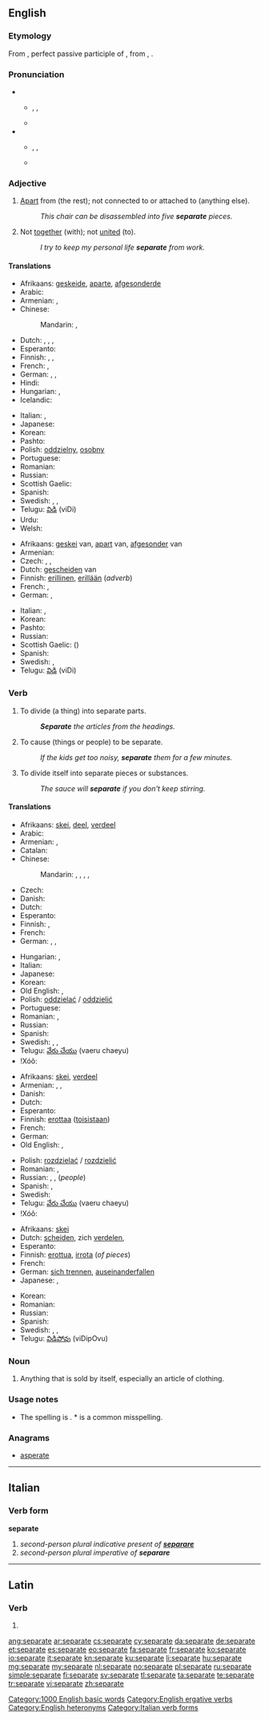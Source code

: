 ==English==

===Etymology===
From {{etyl|la}} {{term|separatus}}, perfect passive participle of {{term|separare|lang=la||separate}}, from {{term|sepire}}, {{term|saepire||enclose, hedge in}}.

===Pronunciation===
* {{sense|Adjective and noun}}
** {{enPR|sĕ'pərət}}, {{IPA|/ˈsɛp(ə)ɹət/}}, {{SAMPA|/"sEp(@)r@t/}}
** {{audio|en-us-separate-adj.ogg|Audio (US), adjective}}
* {{sense|Verbs}}
** {{enPR|sĕ'pərāt}}, {{IPA|/ˈsɛpəɹeɪt/}}, {{SAMPA|/"sEp@reIt/}}
** {{audio|en-us-separate-verb.ogg|Audio (US), verb}}

===Adjective===
{{en-adj|-}}

# [[apart|Apart]] from (the rest); not connected to or attached to (anything else).
#: ''This chair can be disassembled into five '''separate''' pieces.''
# {{context|followed by “from”}} Not [[together]] (with); not [[united]] (to).
#: ''I try to keep my personal life '''separate''' from work.''

====Translations====
{{trans-top|apart from; not connected to}}
* Afrikaans: [[geskeide]], [[aparte]], [[afgesonderde]]
* Arabic: {{t|ar|منفصل|tr=munfáSil}}
* Armenian: {{t-|hy|առանձին|tr=aṙanjin}},  {{t-|hy|անջատ|tr=anǰat}}
* Chinese:
*: Mandarin: {{t|cmn|分開的|sc=Hani}},  {{t|cmn|分开的|tr=[[fēnkāi]] [[de]]|sc=Hani}}
* Dutch: {{t+|nl|afzonderlijk}}, {{t+|nl|gescheiden}}, {{t+|nl|afgezonderd}}, {{t-|nl|afgezonderde}}
* Esperanto: {{t|eo|malkuna}}
* Finnish: {{t-|fi|erillinen}}, {{t+|fi|eri}}, {{t-|fi|irtonainen}}
* French: {{t+|fr|séparé|m}}, {{t+|fr|séparée|f}}
* German: {{t+|de|einzeln}}, {{t+|de|getrennt}}, {{t+|de|separat}}
* Hindi: {{t|hi|अलग|tr=alag|sc=Deva}}
* Hungarian: {{t+|hu|külön}}, {{t+|hu|különálló}}
* Icelandic: {{t|is|aðkilinn}}
{{trans-mid}}
* Italian: {{t+|it|separato|m}}, {{t+|it|separata|f}}
* Japanese: {{t|ja|分れた|tr=わかれた, wakareta}}
* Korean: {{t|ko|개개의|tr=gaegaeui|sc=Hang}}
* Pashto: {{t|ps|بېل|tr=bel}}
* Polish: [[oddzielny]], [[osobny]] {{m}}
* Portuguese: {{t+|pt|separado}}
* Romanian: {{t|ro|separat|m|n}}
* Russian: {{t|ru|отдельный|tr=otdél’nyj}}
* Scottish Gaelic: {{t-|gd|air leth|xs=Scottish Gaelic}}
* Spanish: {{t-|es|separado}}
* Swedish: {{t|sv|avskild}}, {{t|sv|skiljd}}, {{t|sv|separat}}
* Telugu: [[విడి]] (viDi)
* Urdu: {{t|ur|الگ|tr=alag|sc=ur-Arab}}
* Welsh: {{t|cy|gwahan}}
{{trans-bottom}}

{{trans-top|followed by "from": not together with}}
* Afrikaans: [[geskei]] van, [[apart]] van, [[afgesonder]] van
* Armenian: {{t-|hy|առանձին|tr=aṙanjin}}
* Czech: {{t|cs|samostatný}}, {{t|cs|separátní}}, {{t|cs|oddělený}}
* Dutch: [[gescheiden]] van
* Finnish: [[erillinen]], [[erillään]] (''adverb'')
* French: {{t+|fr|séparé|m}}, {{t+|fr|séparée|f}}
* German: {{t+|de|getrennt}}, {{t+|de|separat}}
{{trans-mid}}
* Italian: {{t+|it|separato|m}}, {{t+|it|separata|f}}
* Korean: {{t|ko|별개의|tr=byoelgaeui|sc=Hang}}
* Pashto: {{t|ps|بېل|tr=bel}}
* Russian: {{t+|ru|раздельный|tr=razdél’nyj}}
* Scottish Gaelic: {{t-|gd|air leth|xs=Scottish Gaelic}} ({{t-|gd|bho|xs=Scottish Gaelic}})
* Spanish: {{t-|es|separado}}
* Swedish: {{t|sv|skild}}, {{t|sv|separat}}
* Telugu: [[విడి]] (viDi)
{{trans-bottom}}

===Verb===
{{en-verb|separat|ing}}

# {{transitive}} To divide (a thing) into separate parts.
#: '''''Separate''' the articles from the headings.''
# {{transitive}} To cause (things or people) to be separate.
#: ''If the kids get too noisy, '''separate''' them for a few minutes.''
# {{intransitive}} To divide itself into separate pieces or substances.
#: ''The sauce will '''separate''' if you don't keep stirring.''

====Translations====
{{trans-top|divide (a thing) into separate parts}}
* Afrikaans: [[skei]], [[deel]], [[verdeel]]
* Arabic: {{t-|ar|فصل|tr=fáSala}}
* Armenian: {{t|hy|առանձնացնել|tr=aṙanjnac'nel}}, {{t-|hy|բաժանել|tr=bažanel}}
* Catalan: {{t|ca|separar}}
* Chinese:
*: Mandarin: {{t|cmn|分離|sc=Hani}},  {{t|cmn|分离|tr=[[fēnlí]]|sc=Hani}},  {{t|cmn|分開|sc=Hani}},  {{t|cmn|分开|tr=[[fēnkāi]]|sc=Hani}}, {{t|zh|隔|tr=gé|sc=Hani}}
* Czech: {{t-|cs|oddělit}}
* Danish: {{t+|da|adskille}}
* Dutch: {{t+|nl|scheiden}}
* Esperanto: {{t|eo|malkunigi}}
* Finnish: {{t+|fi|erottaa}}, {{t+|fi|irrottaa}}
* French: {{t+|fr|séparer}}
* German: {{t+|de|separieren}}, {{t+|de|teilen}}, {{t+|de|trennen}}
{{trans-mid}}
* Hungarian: {{t+|hu|elválaszt}}, {{t|hu|elkülönít}}
* Italian: {{t+|it|separare}}
* Japanese: {{t|ja|分ける|tr=わける, wakeru}}
* Korean: {{t|ko|분리하다|tr=bullihada|sc=Hang}}
* Old English: {{t-|ang|todælan|alt=tōdǣlan|xs=Old English}}, {{t-|ang|getwæfan|alt=ġetwǣfan|xs=Old English}}
* Polish: [[oddzielać]] / [[oddzielić]]
* Portuguese: {{t+|pt|separar}}
* Romanian: {{t+|ro|despărți}}, {{t|ro|separa}}
* Russian: {{t+|ru|отделять|tr=otdelját’}}
* Spanish: {{t+|es|separar}}
* Swedish: {{t|sv|avskilja}}, {{t|sv|skilja}}, {{t|sv|dela}}
* Telugu: [[వేరు చేయు]] (vaeru chaeyu)
* !Xóõ: {{tø|nmn|khàla}}
{{trans-bottom}}

{{trans-top|cause (things or people) to be separate}}
* Afrikaans: [[skei]], [[verdeel]]
* Armenian: {{t|hy|առանձնացնել|tr=aṙanjnac'nel}}, {{t-|hy|բաժանել|tr=bažanel}},  {{t-|hy|անջատել|tr=anǰatel}}
* Danish: {{t+|da|adskille}}
* Dutch: {{t+|nl|scheiden}}
* Esperanto: {{t|eo|malkunigi}}
* Finnish: [[erottaa]] ([[toinen|toisistaan]])
* French: {{t|fr|séparer}}
* German: {{t+|de|separieren}}
* Old English: {{t-|ang|todælan|alt=tōdǣlan|xs=Old English}}, {{t-|ang|getwæfan|alt=ġetwǣfan|xs=Old English}}
{{trans-mid}}
* Polish: [[rozdzielać]] / [[rozdzielić]]
* Romanian: {{t+|ro|despărți}}, {{t|ro|separa}}
* Russian: {{t+|ru|разделять|tr=razdelját’}},  {{t+|ru|разъединять|tr=razʺjedinját’}},  {{t|ru|разлучать|tr=razlučát’}} (''people'')
* Spanish: {{t+|es|separar}},  {{t-|es|disgregar}}
* Swedish: {{t|sv|dela}}
* Telugu: [[వేరు చేయు]] (vaeru chaeyu)
* !Xóõ: {{tø|nmn|khàla}}
{{trans-bottom}}

{{trans-top|divide itself into separate pieces or substances}}
* Afrikaans: [[skei]]
* Dutch: [[scheiden]], zich [[verdelen]],  {{t|nl|schiften}}
* Esperanto: {{t|eo|malkuniĝi}}
* Finnish: [[erottua]], [[irrota]] (''of pieces'')
* French: {{t|fr|séparer|alt=se séparer}}
* German: [[sich trennen]], [[auseinanderfallen]]
* Japanese: {{t|ja|分かれる|tr=わかれる, wakareru}},  {{t-|ja|別れる|tr=わかれる, wakareru}}
{{trans-mid}}
* Korean: {{t|ko|분리되다|tr=bullidoeda|sc=Hang}}
* Romanian: {{t|ro|separa}}
* Russian: {{t|ru|разделяться|tr=razdelját’sja}}
* Spanish: {{t+|es|separar|alt=separarse}}
* Swedish: {{t|sv|dela}}, {{t|sv|splittra}}, {{t|sv|söndra}}
* Telugu: [[విడిపోవు]] (viDipOvu)
{{trans-bottom}}

===Noun===
{{en-noun}}

# {{usually|in plural}} Anything that is sold by itself, especially an article of clothing.

===Usage notes===

* The spelling is {{term|separate}}.  *{{term||Seperate}} is a common misspelling.

===Anagrams===
* [[asperate#English|asperate]]

[[Category:1000 English basic words]]
[[Category:English ergative verbs]]
[[Category:English heteronyms]]

----

==Italian==

===Verb form===
'''separate'''

# ''second-person plural indicative present of '''[[separare#Italian|separare]]'''''
# ''second-person plural imperative of '''separare'''''

[[Category:Italian verb forms]]

----

==Latin==

===Verb===
{{la-verb-form|sēparāte}}

# {{conjugation of|separo|sēparō|2|p|pres|act|imp|lang=la}}

[[ang:separate]]
[[ar:separate]]
[[cs:separate]]
[[cy:separate]]
[[da:separate]]
[[de:separate]]
[[et:separate]]
[[es:separate]]
[[eo:separate]]
[[fa:separate]]
[[fr:separate]]
[[ko:separate]]
[[io:separate]]
[[it:separate]]
[[kn:separate]]
[[ku:separate]]
[[li:separate]]
[[hu:separate]]
[[mg:separate]]
[[my:separate]]
[[nl:separate]]
[[no:separate]]
[[pl:separate]]
[[ru:separate]]
[[simple:separate]]
[[fi:separate]]
[[sv:separate]]
[[tl:separate]]
[[ta:separate]]
[[te:separate]]
[[tr:separate]]
[[vi:separate]]
[[zh:separate]]